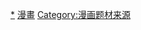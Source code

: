 {{seealso|Category:漫畫改編作品}}

[[Category:漫畫類型|*]]
[[Category:改編自其他媒體的媒體|漫畫]]
[[Category:漫画题材来源|Category:漫画题材来源]]